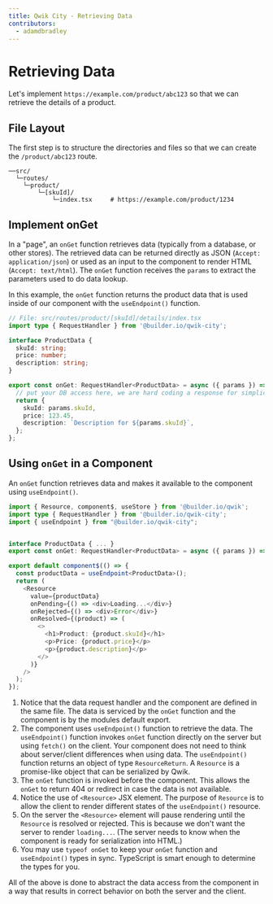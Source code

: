 ```yaml
---
title: Qwik City - Retrieving Data
contributors:
  - adamdbradley
---
```


# Retrieving Data

Let's implement `https://example.com/product/abc123` so that we can retrieve the details of a product.

## File Layout

The first step is to structure the directories and files so that we can create the `/product/abc123` route.

```
──src/
  └─routes/
    └─product/
        └─[skuId]/
            └─index.tsx     # https://example.com/product/1234
```

## Implement onGet

In a "page", an `onGet` function retrieves data (typically from a database, or other stores). The retrieved data can be returned directly as JSON (`Accept: application/json`) or used as an input to the component to render HTML (`Accept: text/html`). The `onGet` function receives the `params` to extract the parameters used to do data lookup.

In this example, the `onGet` function returns the product data that is used inside of our component with the `useEndpoint()` function.

```typescript
// File: src/routes/product/[skuId]/details/index.tsx
import type { RequestHandler } from '@builder.io/qwik-city';

interface ProductData {
  skuId: string;
  price: number;
  description: string;
}

export const onGet: RequestHandler<ProductData> = async ({ params }) => {
  // put your DB access here, we are hard coding a response for simplicity.
  return {
    skuId: params.skuId,
    price: 123.45,
    description: `Description for ${params.skuId}`,
  };
};
```

## Using `onGet` in a Component

An `onGet` function retrieves data and makes it available to the component using `useEndpoint()`.

```typescript
import { Resource, component$, useStore } from '@builder.io/qwik';
import type { RequestHandler } from '@builder.io/qwik-city';
import { useEndpoint } from "@builder.io/qwik-city";


interface ProductData { ... }
export const onGet: RequestHandler<ProductData> = async ({ params }) => { ... };

export default component$(() => {
  const productData = useEndpoint<ProductData>();
  return (
    <Resource
      value={productData}
      onPending={() => <div>Loading...</div>}
      onRejected={() => <div>Error</div>}
      onResolved={(product) => (
        <>
          <h1>Product: {product.skuId}</h1>
          <p>Price: {product.price}</p>
          <p>{product.description}</p>
        </>
      )}
    />
  );
});
```

1. Notice that the data request handler and the component are defined in the same file. The data is serviced by the `onGet` function and the component is by the modules default export.
2. The component uses `useEndpoint()` function to retrieve the data. The `useEndpoint()` function invokes `onGet` function directly on the server but using `fetch()` on the client. Your component does not need to think about server/client differences when using data. The `useEndpoint()` function returns an object of type `ResourceReturn`. A `Resource` is a promise-like object that can be serialized by Qwik.
3. The `onGet` function is invoked before the component. This allows the `onGet` to return 404 or redirect in case the data is not available.
4. Notice the use of `<Resource>` JSX element. The purpose of `Resource` is to allow the client to render different states of the `useEndpoint()` resource.
5. On the server the `<Resource>` element will pause rendering until the `Resource` is resolved or rejected. This is because we don't want the server to render `loading...`. (The server needs to know when the component is ready for serialization into HTML.)
6. You may use `typeof onGet` to keep your `onGet` function and `useEndpoint()` types in sync. TypeScript is smart enough to determine the types for you.

All of the above is done to abstract the data access from the component in a way that results in correct behavior on both the server and the client.
